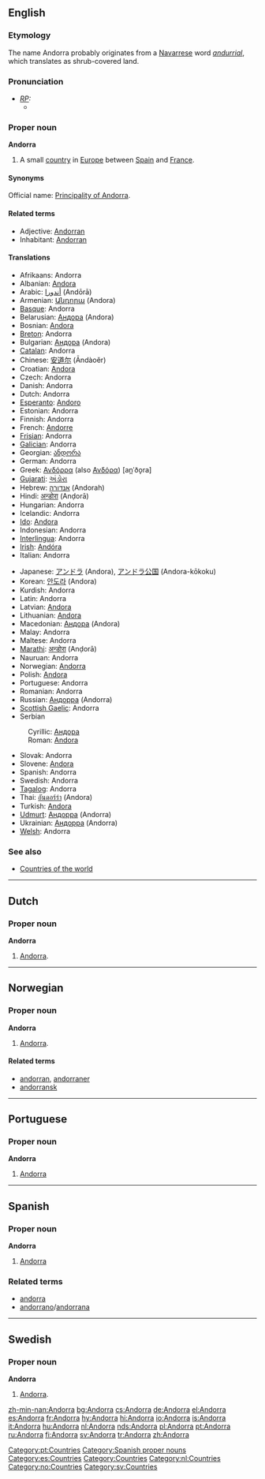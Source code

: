 {{wikipedia}}
==English==
===Etymology===
The name Andorra probably originates from a [[Navarrese]] word ''[[andurrial]]'', which translates as shrub-covered land.

===Pronunciation===
* ''[[RP]]:''
** {{IPA|/ænˈdɔːrə/}}

===Proper noun===
'''Andorra'''
# A small [[country]] in [[Europe]] between [[Spain]] and [[France]]. 

====Synonyms====
Official name: [[Principality of Andorra]].

====Related terms====
*Adjective: [[Andorran]]
*Inhabitant: [[Andorran]]

====Translations====
{{top}}
*Afrikaans: Andorra
*Albanian: [[Andora]]
*Arabic: [[أندورا]] (Andōrā)
*Armenian: [[Անդորա]] (Andora)
*[[Basque]]: Andorra
*Belarusian: [[Андора]] (Andora)
*Bosnian: [[Andora]] {{f}}
*[[Breton]]: Andorra
*Bulgarian: [[Андора]] (Andora)
*[[Catalan]]: Andorra
*Chinese: [[安道尔]] (Āndàoěr)
*Croatian: [[Andora]]
*Czech: Andorra
*Danish: Andorra
*Dutch: Andorra {{n}}
*[[Esperanto]]: [[Andoro]]
*Estonian: Andorra
*Finnish: Andorra
*French: [[Andorre]] {{f}}
*[[Frisian]]: Andorra
*[[Galician]]: Andorra
*Georgian: [[ანდორა]]
*German: Andorra
*Greek: [[Ανδόρρα]] (also [[Ανδόρα]]) [an̪ˈðo̞ra] {{f}}
*[[Gujarati]]: [[અંડોરા]]
*Hebrew: [[אנדורה]] (Andorah)
*Hindi: [[अन्डोरा]] (Anḍorā)
*Hungarian: Andorra
*Icelandic: Andorra
*[[Ido]]: [[Andora]]
*Indonesian: Andorra <!-- Maybe it should be Andora, but id.wikipedia has this spelling-->
*[[Interlingua]]: Andorra
*[[Irish]]: [[Andóra]]
*Italian: Andorra
{{mid}}
*Japanese: [[アンドラ]] (Andora), [[アンドラ公国]] (Andora-kōkoku)
*Korean: [[안도라]] (Andora)
*Kurdish: Andorra
*Latin: Andorra
*Latvian: [[Andora]]
*Lithuanian: [[Andora]] {{f}}
*Macedonian: [[Андора]] (Andora)
*Malay: Andorra
*Maltese: Andorra
*[[Marathi]]: [[अन्डोरा]] (Anḍorā)
*Nauruan: Andorra
*Norwegian: [[#Norwegian|Andorra]]
*Polish: [[Andora]]
*Portuguese: Andorra
*Romanian: Andorra {{f}}
*Russian: [[Андорра]] {{f}} (Andorra)
*[[Scottish Gaelic]]: Andorra
*Serbian
:Cyrillic: [[Андора]] {{f}}
:Roman: [[Andora]] {{f}}
*Slovak: Andorra
*Slovene: [[Andora]]
*Spanish: Andorra {{f}}
*Swedish: Andorra
*[[Tagalog]]: Andorra
*Thai: [[อันดอร์ร่า]] (Andora)
*Turkish: [[Andora]]
*[[Udmurt]]: [[Андорра]] (Andorra)
*Ukrainian: [[Андорра]] (Andorra)
*[[Welsh]]: Andorra
{{bottom}}

===See also===
*[[Countries of the world]]

----
==Dutch==
===Proper noun===
'''Andorra'''
# [[#English|Andorra]].

----
==Norwegian==
===Proper noun===
'''Andorra'''
# [[#English|Andorra]].

====Related terms====
*[[andorran]], [[andorraner]]
*[[andorransk]]

----
==Portuguese==

===Proper noun===
'''Andorra''' {{f}}

# [[#English|Andorra]]

[[Category:pt:Countries]]
----

==Spanish==

===Proper noun===
'''Andorra''' {{f}}

# [[#English|Andorra]]

===Related terms===
*[[andorra]]
*[[andorrano]]/[[andorrana]]

[[Category:Spanish proper nouns]]
[[Category:es:Countries]]

----

==Swedish==
===Proper noun===
'''Andorra'''
# [[#English|Andorra]].

[[Category:Countries]]
[[Category:nl:Countries]]
[[Category:no:Countries]]
[[Category:sv:Countries]]

[[zh-min-nan:Andorra]]
[[bg:Andorra]]
[[cs:Andorra]]
[[de:Andorra]]
[[el:Andorra]]
[[es:Andorra]]
[[fr:Andorra]]
[[hy:Andorra]]
[[hi:Andorra]]
[[io:Andorra]]
[[is:Andorra]]
[[it:Andorra]]
[[hu:Andorra]]
[[nl:Andorra]]
[[nds:Andorra]]
[[pl:Andorra]]
[[pt:Andorra]]
[[ru:Andorra]]
[[fi:Andorra]]
[[sv:Andorra]]
[[tr:Andorra]]
[[zh:Andorra]]